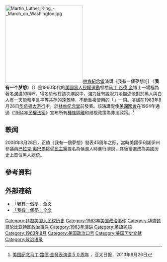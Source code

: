 
{{noteTA
|T=zh-cn:我有一个梦想; zh-tw:我有一個夢想;
|1=zh-cn:马丁·路德·金; zh-tw:馬丁·路德·金恩; zh-hk:馬丁·路德·金;
|2=zh-cn:我有一个梦想; zh-tw:我有一個夢想;
}}

[[File:Martin_Luther_King_-_March_on_Washington.jpg|250px]][[林肯纪念堂|林肯紀念堂]]演講《我有一個夢想》]]
《'''我有一个梦想'''》（{{lang-en|'''I Have a Dream'''}}）是1960年代的[[美國黑人民權運動|美國黑人民權運動]]领袖[[马丁·路德·金|马丁·路德·金]]博士一場極為著名[[演讲|演讲]]的稱呼，得名於他在該次演說中，強力且有說服力地描述他對於黑人與白人有一天能和平且平等共存的遠景時，不斷重複使用的「{{lang|en|I have a dream}}」一詞。演講在1963年8月28日[[向华盛顿进军|华盛顿大游行]]中，於[[林肯纪念堂|林肯纪念堂]]前發表。該演講促使[[美國國會|美國國會]]在1964年通過《[[1964年民權法案|1964年民權法案]]》宣布所有[[種族隔離|種族隔離]]和歧視政策為非法政策。<ref>[http://www.apdnews.com/news/32802.html 美国纪念马丁·路德·金發表演讲５０周年] {{webarchive|url=https://web.archive.org/web/20130901170550/http://www.apdnews.com/news/32802.html |date=2013-09-01 }}，亚太日报，2013年8月26日</ref>

== 軼闻 ==
2008年8月28日，正值《我有一個夢想》發表45周年之际，當時美國伊利諾伊州參議員[[巴拉克·奧巴馬|巴拉克·奧巴馬]]接受[[民主黨_(美國)|民主黨]]提名為候選人時進行演說，其後當選成為美國历史上首位黑人總統。

== 參考資料 ==
{{reflist}}

== 外部連結 ==
* [https://web.archive.org/web/20190125183728/https://wikilivres.org/wiki/I_Have_a_Dream 「我有一個夢」全文]{{en}}
* [https://www.ait.org.tw/zhtw/martin-luther-king-i-have-a-dream-zh/?_ga=2.141699130.926416436.1541260865-400501764.1541260865 「我有一個夢」全文] {{Wayback|url=https://www.ait.org.tw/zhtw/martin-luther-king-i-have-a-dream-zh/?_ga=2.141699130.926416436.1541260865-400501764.1541260865 |date=20200920075740 }}{{zh}}
{{coord|38|53|21.48|N|77|3|0.40|W|display=title}}

{{DEFAULTSORT:I Have a Dream}}
[[Category:非裔美国人民权历史|Category:非裔美国人民权历史]]
[[Category:1963年美国政治事件|Category:1963年美国政治事件]]
[[Category:华盛顿哥伦比亚特区政治事件|Category:华盛顿哥伦比亚特区政治事件]]
[[Category:1963年演讲|Category:1963年演讲]]
[[Category:英語熟語|Category:英語熟語]]
[[Category:1963年8月|Category:1963年8月]]
[[Category:美国政治口号|Category:美国政治口号]]
[[Category:美国历史文献|Category:美国历史文献]]
[[Category:政治语录|Category:政治语录]]